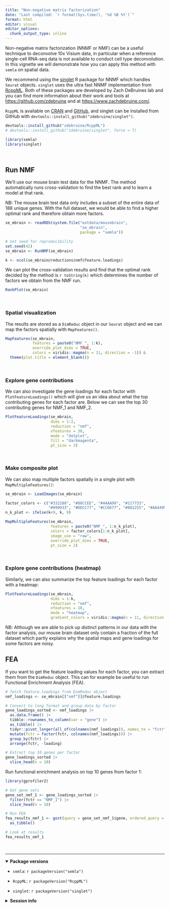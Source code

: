 ```yaml
---
title: "Non-negative matrix factorization"
date: "Last compiled: `r format(Sys.time(), '%d %B %Y')`"
format: html
editor: visual
editor_options: 
  chunk_output_type: inline
---
```


Non-negative matrix factorization (NNMF or NMF) can be a useful technique to deconvolve 10x Visium data, in particular when a reference single-cell RNA-seq data is not available to conduct cell type deconvolution. In this vignette we will demonstrate how you can apply this method with `semla` on spatial data.

We recommend using the [singlet](https://zdebruine.github.io/singlet/) R package for NNMF which handles `Seurat` objects. `singlet` uses the ultra fast NNMF implementation from [RcppML](https://zdebruine.github.io/RcppML/). Both of these packages are developed by Zach DeBruines lab and you can find more information about their work and tools at <https://github.com/zdebruine> and at <https://www.zachdebruine.com/>.

`RcppML` is available on [CRAN](https://cran.r-project.org/web/packages/RcppML/index.html) and [GitHub](https://github.com/zdebruine/RcppML), and singlet can be installed from GitHub with `devtools::install_github("zdebruine/singlet")`.

```r
devtools::install_github("zdebruine/RcppML")
# devtools::install_github("zdebruine/singlet", force = T)
```

```r
library(semla)
library(singlet)
```

<br>

## Run NMF

We'll use our mouse brain test data for the NNMF. The method automatically runs cross-validation to find the best rank and to learn a model at that rank.

NB: The mouse brain test data only includes a subset of the entire data of 188 unique genes. With the full dataset, we would be able to find a higher optimal rank and therefore obtain more factors.

```r
se_mbrain <- readRDS(system.file("extdata/mousebrain", 
                                 "se_mbrain", 
                                 package = "semla"))

# Set seed for reproducibility
set.seed(42)
se_mbrain <- RunNMF(se_mbrain)
```

```r
k <- ncol(se_mbrain@reductions$nmf@feature.loadings)
```

We can plot the cross-validation results and find that the optimal rank decided by the method is `r toString(k)` which determines the number of factors we obtain from the NMF run.

```r
RankPlot(se_mbrain)
```

<br>

### Spatial visualization

The results are stored as a `DimReduc` object in our `Seurat` object and we can map the factors spatially with `MapFeatures()`.

```r
MapFeatures(se_mbrain, 
            features = paste0("NMF_", 1:k), 
            override_plot_dims = TRUE, 
            colors = viridis::magma(n = 11, direction = -1)) &
  theme(plot.title = element_blank())
```

<br>

### Explore gene contributions

We can also investigate the gene loadings for each factor with `PlotFeatureLoadings()` which will give us an idea about what the top contributing genes for each factor are. Below we can see the top 30 contributing genes for NMF_1 and NMF_2.

```r
PlotFeatureLoadings(se_mbrain, 
                    dims = 1:2, 
                    reduction = "nmf", 
                    nfeatures = 30,
                    mode = "dotplot", 
                    fill = "darkmagenta",
                    pt_size = 3)
```

<br>

### Make composite plot

We can also map multiple factors spatially in a single plot with `MapMultipleFeatures()`:

```r
se_mbrain <- LoadImages(se_mbrain)

factor_colors <- c("#332288", "#88CCEE", "#44AA99", "#117733", 
                   "#999933", "#DDCC77", "#CC6677", "#882255", "#AA4499")
n_k_plot <- ifelse(k<9, k, 9)

MapMultipleFeatures(se_mbrain, 
                    features = paste0("NMF_", 1:n_k_plot), 
                    colors = factor_colors[1:n_k_plot], 
                    image_use = "raw", 
                    override_plot_dims = TRUE, 
                    pt_size = 2)
```

<br>

### Explore gene contributions (heatmap)

Similarly, we can also summarize the top feature loadings for each factor with a heatmap:

```r
PlotFeatureLoadings(se_mbrain, 
                    dims = 1:k, 
                    reduction = "nmf", 
                    nfeatures = 10, 
                    mode = "heatmap", 
                    gradient_colors = viridis::magma(n = 11, direction = -1))
```

NB: Although we are able to pick up distinct patterns in our data with the factor analysis, our mouse brain dataset only contain a fraction of the full dataset which partly explains why the spatial maps and gene loadings for some factors are noisy.

## FEA

If you want to get the feature loading values for each factor, you can extract them from the `DimReduc` object. This can for example be useful to run Functional Enrichment Analysis (FEA).

```r
# fetch feature.loadings from DimReduc object
nmf_loadings <- se_mbrain[["nmf"]]@feature.loadings

# Convert to long format and group data by factor
gene_loadings_sorted <- nmf_loadings |> 
  as.data.frame() |> 
  tibble::rownames_to_column(var = "gene") |> 
  as_tibble() |> 
  tidyr::pivot_longer(all_of(colnames(nmf_loadings)), names_to = "fctr", values_to = "loading") |> 
  mutate(fctr = factor(fctr, colnames(nmf_loadings))) |> 
  group_by(fctr) |> 
  arrange(fctr, -loading)

# Extract top 10 genes per factor
gene_loadings_sorted |> 
  slice_head(n = 10)
```

Run functional enrichment analysis on top 10 genes from factor 1:

```r
library(gprofiler2)

# Get gene sets
gene_set_nmf_1 <- gene_loadings_sorted |> 
  filter(fctr == "NMF_1") |> 
  slice_head(n = 10)

# Run FEA
fea_results_nmf_1 <- gost(query = gene_set_nmf_1$gene, ordered_query = TRUE, organism = "mmusculus", sources = "GO:BP")$result |> 
  as_tibble()

# Look at results
fea_results_nmf_1
```


<br>

------------------------------------------------------------------------

<details open>

<summary>**Package versions**</summary>

-   `semla`: `r packageVersion("semla")`

-   `RcppML`: `r packageVersion("RcppML")`

-   `singlet`: `r packageVersion("singlet")`

</details>

<details>

<summary>**Session info**</summary>

```r
sessionInfo()
```

</details>

<br>
